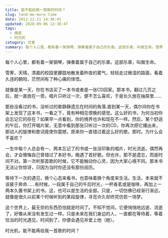 ```yaml
---
title: 能不能给我一首歌的时间？
slug: lend-me-more-time
date: 2012-12-11 14:36:41
updated: 2020-09-06 12:38:47
tags:
  - 情感
  - 时光机
category: 文章
summary: 每个人心里，都有着一架钢琴，弹奏着属于自己的乐章。这部乐章，叫做生命。雪霁，天晴，清晨的校园里朦胧地散发着昨夜的雾气，轻轻走过微湿的路面，看着久违的朝阳，茫然间有了种心痛的体悟。
---
```


每个人心里，都有着一架钢琴，弹奏着属于自己的乐章。这部乐章，叫做生命。

雪霁，天晴，清晨的校园里朦胧地散发着昨夜的雾气，轻轻走过微湿的路面，看着久违的朝阳，茫然间有了种心痛的体悟。

就像是某一天，你在书店买了一本书或者是一张CD回家。那本书，翻过几页之后，就一直放在一旁。唱片只听过一次，便不怎么喜欢，于是长久放在抽屉里……

那些没看过的书，没听过的歌静静遗忘在时间的角落.直到某一天，偶尔间你在书架上发现了这本书，一看之下，竟有种相见恨晚的感觉。这么好的书，为何当初你会忘记它的存在？如果早一点看到，你的境界也许和现在不一样。然后，某个舒适的午后，你打开唱片架，无意中看到那张只听过一次的CD，你再次把它播出来，那动人的旋律和歌词竟使你震撼，原来你一直错过着这么好的歌。那时。为什么会不喜欢？

一生中每个人总会有一、两本忘记了的书或一张没印象的唱片，时光流逝。偶然再会，才会懊悔自己曾错过了本好书，晚遇了首好歌。但也许，那不是遗忘，而是时间不对。第一次听那首歌的时候，它不能触动你心灵，因为大家心境不同。那本书无法让你惊讶，只因为当时你还没有那份阅历。

等待下一次的遇见，换个心态来看书，也意味着换个角度来生活。生活，本来就不该疲于奔命……有时候，一段属于自己的午后时光，一杯香茗或是咖啡，再加上一两本久置书架上的书。这，也可以是生活的全部。只是，一切仿佛已经渐行渐远，就像是很久以前某个时候听到的某段旋律，寻觅许久却终究仿若一场梦。

这个世界上，最无奈的东西恐怕就是时间了。不知不觉间，它便悄悄地远逝、流逝了，好像从来没有发生过一样。只是未来在我们身边的人，一直都在等待着，等着恰当的时光遇见，时间到了，你便会遇见并爱上他（她）。

时光机，能不能再给我一首歌的时间？
